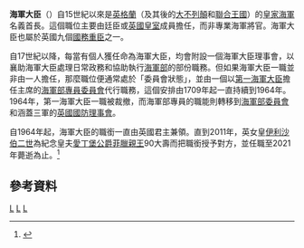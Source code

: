 {{NoteTA
|G1= PoliticiansUK
}}
{{Infobox official post
| post                     = <small>海軍大臣<br />Lord High Admiral</small>
| body                     = 
| native_name              = 
| flag                     = Flag of the Lord High Admiral of the United Kingdom.svg
| flagsize                 = 
| flagcaption              = 海軍大臣旗
| insignia                 = 
| insigniasize             = 
| insigniacaption          = 
| image                    = 
| imagesize                = 
| alt                      = 
| incumbent                = 懸空
| incumbentsince           = 
| type                     = 
| status                   = 
| department               = 
| style                    = 
| member_of                = 
| reports_to               = 
| residence                = 
| seat                     = 
| nominator                = 
| appointer                = [[英國君主|英國君主]]
| appointer_qualified      = 
| termlength               = 
| termlength_qualified     = 
| constituting_instrument  = 
| precursor                = 
| formation                = 1413年
| first                    = [[雅息特公爵托馬斯·蒲福|雅息特公爵]]
| last                     = 
| abolished                = 
| succession               = 
| abbreviation             = 
| unofficial_names         = 
| deputy                   = 
| salary                   = 
| website                  = 
}}
'''海軍大臣'''（{{lang-en|'''Lord High Admiral'''}}）自15世紀以來是[[英格蘭王國|英格蘭]]（及其後的[[大不列顛王國|大不列顛]]和[[聯合王國|聯合王國]]）的[[英國皇家海軍|皇家海軍]]名義首長。這個職位主要由廷臣或[[英國皇室|英國皇室]]成員擔任，而非專業海軍將官。海軍大臣也屬於英國九個[[國務重臣|國務重臣]]之一。

自17世紀以降，每當有個人獲任命為海軍大臣，均會附設一個海軍大臣理事會，以襄助海軍大臣處理日常政務和協助執行[[海軍部_(英國)|海軍部]]的部份職務。但如果海軍大臣一職並非由一人擔任，那麼職位便通常處於「委員會狀態」，並由一個以[[第一海軍大臣|第一海軍大臣]]擔任主席的[[海軍部專員|海軍部專員委員會]]代行職務，這個安排由1709年起一直持續到1964年。1964年，第一海軍大臣一職被裁撤，而海軍部專員的職能則轉移到[[海軍部委員會_(英國)|海軍部委員會]]和涵蓋三軍的[[英國國防理事會|英國國防理事會]]。

自1964年起，海軍大臣的職銜一直由英國君主兼領。直到2011年，英女皇[[伊利沙伯二世|伊利沙伯二世]]為紀念皇夫[[愛丁堡公爵菲臘親王|愛丁堡公爵菲臘親王]]90大壽而把職銜授予對方，並任職至2021年薨逝為止。<ref name=bbc>{{Cite news |url=http://www.bbc.co.uk/news/uk-13730067 |title=New title for Duke of Edinburgh as he turns 90 |publisher=[[BBC_News|BBC News]] |date=10 June 2011 |accessdate=10 June 2011 |archive-date=2017-12-25 |archive-url=https://web.archive.org/web/20171225071348/http://www.bbc.co.uk/news/uk-13730067 |dead-url=no }}</ref>

== 參考資料 ==
{{reflist}}

{{英國國務重臣}}

[[Category:英國海軍大臣|L]]
[[Category:英國皇家海軍|L]]
[[Category:英國皇家海軍歷史|L]]